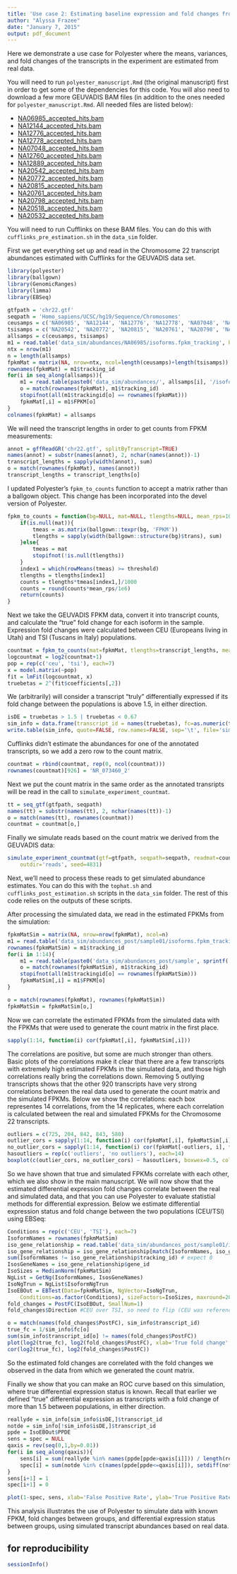 ```yaml
---
title: 'Use case 2: Estimating baseline expression and fold changes from real data'
author: "Alyssa Frazee"
date: "January 7, 2015"
output: pdf_document
---
```


Here we demonstrate a use case for Polyester where the means, variances, and fold changes of the transcripts in the experiment are estimated from real data.

You will need to run `polyester_manuscript.Rmd` (the original manuscript) first in order to get some of the dependencies for this code. You will also need to download a few more GEUVADIS BAM files (in addition to the ones needed for `polyester_manuscript.Rmd`. All needed files are listed below):
 
* [NA06985_accepted_hits.bam](http://www.ebi.ac.uk/arrayexpress/files/E-GEUV-6/NA06985_accepted_hits.bam)
* [NA12144_accepted_hits.bam](http://www.ebi.ac.uk/arrayexpress/files/E-GEUV-6/NA12144_accepted_hits.bam)
* [NA12776_accepted_hits.bam](http://www.ebi.ac.uk/arrayexpress/files/E-GEUV-6/NA12776_accepted_hits.bam)
* [NA12778_accepted_hits.bam](http://www.ebi.ac.uk/arrayexpress/files/E-GEUV-6/NA12778_accepted_hits.bam)
* [NA07048_accepted_hits.bam](http://www.ebi.ac.uk/arrayexpress/files/E-GEUV-6/NA07048_accepted_hits.bam)
* [NA12760_accepted_hits.bam](http://www.ebi.ac.uk/arrayexpress/files/E-GEUV-6/NA12760_accepted_hits.bam)
* [NA12889_accepted_hits.bam](http://www.ebi.ac.uk/arrayexpress/files/E-GEUV-6/NA12889_accepted_hits.bam)
* [NA20542_accepted_hits.bam](http://www.ebi.ac.uk/arrayexpress/files/E-GEUV-6/NA20542_accepted_hits.bam)
* [NA20772_accepted_hits.bam](http://www.ebi.ac.uk/arrayexpress/files/E-GEUV-6/NA20772_accepted_hits.bam)
* [NA20815_accepted_hits.bam](http://www.ebi.ac.uk/arrayexpress/files/E-GEUV-6/NA20815_accepted_hits.bam)
* [NA20761_accepted_hits.bam](http://www.ebi.ac.uk/arrayexpress/files/E-GEUV-6/NA20761_accepted_hits.bam)
* [NA20798_accepted_hits.bam](http://www.ebi.ac.uk/arrayexpress/files/E-GEUV-6/NA20798_accepted_hits.bam)
* [NA20518_accepted_hits.bam](http://www.ebi.ac.uk/arrayexpress/files/E-GEUV-6/NA20518_accepted_hits.bam)
* [NA20532_accepted_hits.bam](http://www.ebi.ac.uk/arrayexpress/files/E-GEUV-6/NA20532_accepted_hits.bam)

You will need to run Cufflinks on these BAM files. You can do this with `cufflinks_pre_estimation.sh` in the `data_sim` folder.

First we get everything set up and read in the Chromosome 22 transcript abundances estimated with Cufflinks for the GEUVADIS data set.

```r
library(polyester)
library(ballgown)
library(GenomicRanges)
library(limma)
library(EBSeq)

gtfpath = 'chr22.gtf'
seqpath = 'Homo_sapiens/UCSC/hg19/Sequence/Chromosomes'
ceusamps = c('NA06985', 'NA12144', 'NA12776', 'NA12778', 'NA07048', 'NA12760', 'NA12889')
tsisamps = c('NA20542', 'NA20772', 'NA20815', 'NA20761', 'NA20798', 'NA20518', 'NA20532')
allsamps = c(ceusamps, tsisamps)
m1 = read.table('data_sim/abundances/NA06985/isoforms.fpkm_tracking', header=TRUE)
ntx = nrow(m1)
n = length(allsamps)
fpkmMat = matrix(NA, nrow=ntx, ncol=length(ceusamps)+length(tsisamps))
rownames(fpkmMat) = m1$tracking_id
for(i in seq_along(allsamps)){
    m1 = read.table(paste0('data_sim/abundances/', allsamps[i], '/isoforms.fpkm_tracking'), header=TRUE)
    o = match(rownames(fpkmMat), m1$tracking_id)
    stopifnot(all(m1$trackingid[o] == rownames(fpkmMat)))
    fpkmMat[,i] = m1$FPKM[o]
}
colnames(fpkmMat) = allsamps
```

We will need the transcript lengths in order to get counts from FPKM measurements:

```r
annot = gffReadGR('chr22.gtf', splitByTranscript=TRUE)
names(annot) = substr(names(annot), 2, nchar(names(annot))-1)
transcript_lengths = sapply(width(annot), sum)
o = match(rownames(fpkmMat), names(annot))
transcript_lengths = transcript_lengths[o]
```

I updated Polyester's `fpkm_to_counts` function to accept a matrix rather than a ballgown object. This change has been incorporated into the devel version of Polyester.

```r
fpkm_to_counts = function(bg=NULL, mat=NULL, tlengths=NULL, mean_rps=100e6, threshold=0){
    if(is.null(mat)){
        tmeas = as.matrix(ballgown::texpr(bg, 'FPKM'))
        tlengths = sapply(width(ballgown::structure(bg)$trans), sum)
    }else{
        tmeas = mat
        stopifnot(!is.null(tlengths))
    }
    index1 = which(rowMeans(tmeas) >= threshold)
    tlengths = tlengths[index1]
    counts = tlengths*tmeas[index1,]/1000
    counts = round(counts*mean_rps/1e6)
    return(counts)    
}
```

Next we take the GEUVADIS FPKM data, convert it into transcript counts, and calculate the "true" fold change for each isoform in the sample. Expression fold changes were calculated between CEU (Europeans living in Utah) and TSI (Tuscans in Italy) populations.

```r
countmat = fpkm_to_counts(mat=fpkmMat, tlengths=transcript_lengths, mean_rps=5e6)
logcountmat = log2(countmat+1)
pop = rep(c('ceu', 'tsi'), each=7)
x = model.matrix(~pop)
fit = lmFit(logcountmat, x)
truebetas = 2^(fit$coefficients[,2])
```

We (arbitrarily) will consider a transcript "truly" differentially expressed if its fold change between the populations is above 1.5, in either direction.

```r
isDE = truebetas > 1.5 | truebetas < 0.67
sim_info = data.frame(transcript_id = names(truebetas), fc=as.numeric(truebetas), isDE=isDE)
write.table(sim_info, quote=FALSE, row.names=FALSE, sep='\t', file='sim_info.txt')
```

Cufflinks didn't estimate the abundances for one of the annotated transcripts, so we add a zero row to the count matrix.

```r
countmat = rbind(countmat, rep(0, ncol(countmat)))
rownames(countmat)[926] = 'NR_073460_2'
```

Next we put the count matrix in the same order as the annotated transripts will be read in the call to `simulate_experiment_countmat`. 

```r
tt = seq_gtf(gtfpath, seqpath)
names(tt) = substr(names(tt), 2, nchar(names(tt))-1)
o = match(names(tt), rownames(countmat))
countmat = countmat[o,]
```

Finally we simulate reads based on the count matrix we derived from the GEUVADIS data:

```r
simulate_experiment_countmat(gtf=gtfpath, seqpath=seqpath, readmat=countmat,
    outdir='reads', seed=4831)
```

Next, we'll need to process these reads to get simulated abundance estimates. You can do this with the `tophat.sh` and `cufflinks_post_estimation.sh` scripts in the `data_sim` folder. The rest of this code relies on the outputs of these scripts.

After processing the simulated data, we read in the estimated FPKMs from the simulation:

```r
fpkmMatSim = matrix(NA, nrow=nrow(fpkmMat), ncol=n)
m1 = read.table('data_sim/abundances_post/sample01/isoforms.fpkm_tracking', header=TRUE)
rownames(fpkmMatSim) = m1$tracking_id
for(i in 1:14){
    m1 = read.table(paste0('data_sim/abundances_post/sample', sprintf('%02d', i), '/isoforms.fpkm_tracking'), header=TRUE)
    o = match(rownames(fpkmMatSim), m1$tracking_id)
    stopifnot(all(m1$trackingid[o] == rownames(fpkmMatSim)))
    fpkmMatSim[,i] = m1$FPKM[o]
}

o = match(rownames(fpkmMat), rownames(fpkmMatSim))
fpkmMatSim = fpkmMatSim[o,]
```

Now we can correlate the estimated FPKMs from the simulated data with the FPKMs that were used to generate the count matrix in the first place. 

```r
sapply(1:14, function(i) cor(fpkmMat[,i], fpkmMatSim[,i]))
```

The correlations are positive, but some are much stronger than others. Basic plots of the correlations make it clear that there are a few transcripts with extremely high estimated FPKMs in the simulated data, and those high correlations really bring the correlations down. Removing 5 outlying transcripts shows that the other 920 transcripts have very strong correlations between the real data used to generate the count matrix and the simulated FPKMs. Below we show the correlations: each box representes 14 correlations, from the 14 replicates, where each correlation is calculated between the real and simulated FPKMs for the Chromosome 22 transcripts.

```r
outliers = c(725, 204, 842, 843, 580)
outlier_cors = sapply(1:14, function(i) cor(fpkmMat[,i], fpkmMatSim[,i]))
no_outlier_cors = sapply(1:14, function(i) cor(fpkmMat[-outliers, i], fpkmMatSim[-outliers, i]))
hasoutliers = rep(c('outliers', 'no outliers'), each=14)
boxplot(c(outlier_cors, no_outlier_cors) ~ hasoutliers, boxwex=0.5, col='gray', ylab='Correlation')
```

So we have shown that true and simulated FPKMs correlate with each other, which we also show in the main manuscript. We will now show that the estimated differential expression fold changes correlate between the real and simulated data, and that you can use Polyester to evaluate statistial methods for differential expression. Below we estimate differential expression status and fold change between the two populations (CEU/TSI) using EBSeq:

```r
Conditions = rep(c('CEU', 'TSI'), each=7)
IsoformNames = rownames(fpkmMatSim)
iso_gene_relationship = read.table('data_sim/abundances_post/sample01/isoforms.fpkm_tracking', header=TRUE, colClasses=c('character', 'NULL' ,'NULL', 'character', rep('NULL', 9)))
iso_gene_relationship = iso_gene_relationship[match(IsoformNames, iso_gene_relationship$tracking_id),]
sum(IsoformNames != iso_gene_relationship$tracking_id) # expect 0
IsosGeneNames = iso_gene_relationship$gene_id
IsoSizes = MedianNorm(fpkmMatSim)
NgList = GetNg(IsoformNames, IsosGeneNames)
IsoNgTrun = NgList$IsoformNgTrun
IsoEBOut = EBTest(Data=fpkmMatSim, NgVector=IsoNgTrun, 
    Conditions=as.factor(Conditions), sizeFactors=IsoSizes, maxround=20)
fold_changes = PostFC(IsoEBOut, SmallNum=1)
fold_changes$Direction #CEU over TSI, so need to flip (CEU was reference in my estimate of "true" fold change)

o = match(names(fold_changes$PostFC), sim_info$transcript_id)
true_fc = 1/sim_info$fc[o]
sum(sim_info$transcript_id[o] != names(fold_changes$PostFC))
plot(log2(true_fc), log2(fold_changes$PostFC), xlab='True fold change', ylab='EBSeq estimated fold change', main='True vs. Estimated Fold Changes (log2 scale)')
cor(log2(true_fc), log2(fold_changes$PostFC))
```

So the estimated fold changes are correlated with the fold changes we observed in the data from which we generated the count matrix.

Finally we show that you can make an ROC curve based on this simulation, where true differential expression status is known. Recall that earlier we defined "true" differential expression as transcripts with a fold change of more than 1.5 between populations, in either direction.

```r
reallyde = sim_info[sim_info$isDE,]$transcript_id
notde = sim_info[!sim_info$isDE,]$transcript_id
ppde = IsoEBOut$PPDE
sens = spec = NULL
qaxis = rev(seq(0,1,by=0.01))
for(i in seq_along(qaxis)){
    sens[i] = sum(reallyde %in% names(ppde[ppde>qaxis[i]])) / length(reallyde)
    spec[i] = sum(notde %in% c(names(ppde[ppde<=qaxis[i]]), setdiff(notde, names(ppde)))) / length(notde)
}
sens[i+1] = 1
spec[i+1] = 0

plot(1-spec, sens, xlab='False Positive Rate', ylab='True Positive Rate', main='ROC Curve', xlim=c(0,1), ylim=c(0,1), type='l', lwd=2, col='purple')

```

This analysis illustrates the use of Polyester to simulate data with known FPKM, fold changes between groups, and differential expression status between groups, using simulated transcript abundances based on real data.

## for reproducibility
```r
sessionInfo()
```